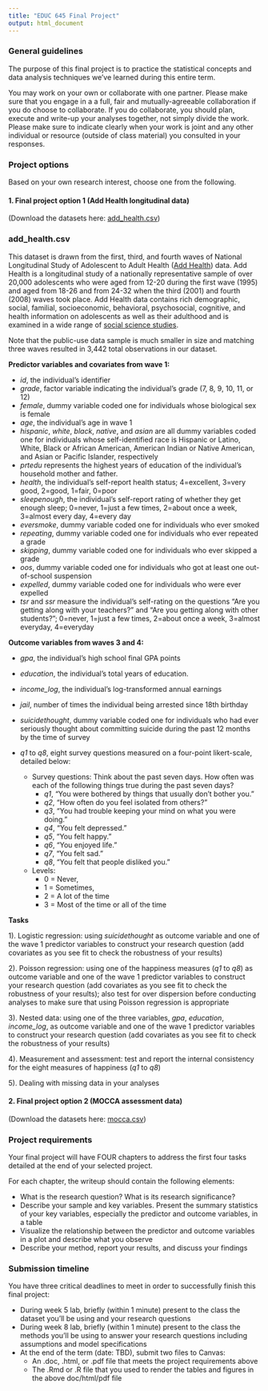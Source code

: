 ```yaml
---
title: "EDUC 645 Final Project"
output: html_document
---
```


### General guidelines

The purpose of this final project is to practice the statistical concepts and data analysis techniques we’ve learned during this entire term. 

You may work on your own or collaborate with one partner. Please make sure that you engage in a a full, fair and mutually-agreeable collaboration if you do choose to collaborate. If you do collaborate, you should plan, execute and write-up your analyses together, not simply divide the work. Please make sure to indicate clearly when your work is joint and any other individual or resource (outside of class material) you consulted in your responses.

### Project options

Based on your own research interest, choose one from the following.
 
#### 1. Final project option 1 (Add Health longitudinal data)

(Download the datasets here: [add_health.csv](./data/add_health.csv))

### add_health.csv

This dataset is drawn from the first, third, and fourth waves of National Longitudinal Study of Adolescent to Adult Health ([Add Health](https://addhealth.cpc.unc.edu/data/#public-use)) data. Add Health is a longitudinal study of a nationally representative sample of over 20,000 adolescents who were aged from 12-20 during the first wave (1995) and aged from 18-26 and from 24-32 when the third (2001) and fourth (2008) waves took place. Add Health data contains rich demographic, social, familial, socioeconomic, behavioral, psychosocial, cognitive, and health information on adolescents as well as their adulthood and is examined in a wide range of [social science studies](https://addhealth.cpc.unc.edu/publications/). 

Note that the public-use data sample is much smaller in size and matching three waves resulted in 3,442 total observations in our dataset.

**Predictor variables and covariates from wave 1:**

 - *id*, the individual's identifier
 - *grade*, factor variable indicating the individual's grade (7, 8, 9, 10, 11, or 12)
 - *female*, dummy variable coded one for individuals whose biological sex is female
 - *age*, the individual's age in wave 1
 - *hispanic*, *white*, *black*, *native*, and *asian* are all dummy variables coded one for individuals whose self-identified race is Hispanic or Latino, White, Black or African American, American Indian or Native American, and Asian or Pacific Islander, respectively
 - *prtedu* represents the highest years of education of the individual's household mother and father. 
 - *health*, the individual's self-report health status; 4=excellent, 3=very good, 2=good, 1=fair, 0=poor
 - *sleepenough*, the individual's self-report rating of whether they get enough sleep; 0=never, 1=just a few times, 2=about once a week, 3=almost every day, 4=every day
 - *eversmoke*, dummy variable coded one for individuals who ever smoked
 - *repeating*, dummy variable coded one for individuals who ever repeated a grade
 - *skipping*, dummy variable coded one for individuals who ever skipped a grade
 - *oos*, dummy variable coded one for individuals who got at least one out-of-school suspension
 - *expelled*, dummy variable coded one for individuals who were ever expelled
 - *tsr* and *ssr* measure the individual's self-rating on the questions "Are you getting along with your teachers?" and "Are you getting along with other students?"; 0=never, 1=just a few times, 2=about once a week, 3=almost everyday, 4=everyday
 
**Outcome variables from waves 3 and 4:**

 - *gpa*, the individual's high school final GPA points
 - *education*, the individual's total years of education. 
 - *income_log*, the individual's log-transformed annual earnings 
 - *jail*, number of times the individual being arrested since 18th birthday
 - *suicidethought*, dummy variable coded one for individuals who had ever seriously thought about committing suicide during the past 12 months by the time of survey
 - *q1* to *q8*, eight survey questions measured on a four-point likert-scale, detailed below:
 
   - Survey questions: Think about the past seven days. How often was each of the following things true during the past seven days?
     - *q1*, "You were bothered by things that usually don't bother you."
     - *q2*, "How often do you feel isolated from others?"
     - *q3*, "You had trouble keeping your mind on what you were doing."
     - *q4*, "You felt depressed."
     - *q5*, "You felt happy."
     - *q6*, "You enjoyed life."
     - *q7*, "You felt sad."
     - *q8*, "You felt that people disliked you."

   - Levels:
     - 0 = Never,
     - 1 = Sometimes,
     - 2 = A lot of the time
     - 3 = Most of the time or all of the time

**Tasks**

1). Logistic regression: using *suicidethought* as outcome variable and one of the wave 1 predictor variables to construct your research question (add covariates as you see fit to check the robustness of your results)

2). Poisson regression: using one of the happiness measures (*q1* to *q8*) as outcome variable and one of the wave 1 predictor variables to construct your research question (add covariates as you see fit to check the robustness of your results); also test for over dispersion before conducting analyses to make sure that using Poisson regression is appropriate

3). Nested data: using one of the three variables, *gpa*, *education*, *income_log*, as outcome variable and one of the wave 1 predictor variables to construct your research question (add covariates as you see fit to check the robustness of your results)

4). Measurement and assessment: test and report the internal consistency for the eight measures of happiness (*q1* to *q8*)

5). Dealing with missing data in your analyses

#### 2. Final project option 2 (MOCCA assessment data)

(Download the datasets here: [mocca.csv](./data/mocca.csv))


### Project requirements

Your final project will have FOUR chapters to address the first four tasks detailed at the end of your selected project. 

For each chapter, the writeup should contain the following elements:

 - What is the research question? What is its research significance?  
 - Describe your sample and key variables. Present the summary statistics of your key variables, especially the predictor and outcome variables, in a table
 - Visualize the relationship between the predictor and outcome variables in a plot and describe what you observe
 - Describe your method, report your results, and discuss your findings


### Submission timeline

You have three critical deadlines to meet in order to successfully finish this final project:

 - During week 5 lab, briefly (within 1 minute) present to the class the dataset you'll be using and your research questions
 - During week 8 lab, briefly (within 1 minute) present to the class the methods you'll be using to answer your research questions including assumptions and model specifications
 - At the end of the term (date: TBD), submit two files to Canvas:
   - An .doc, .html, or .pdf file that meets the project requirements above
   - The .Rmd or .R file that you used to render the tables and figures in the above doc/html/pdf file
 